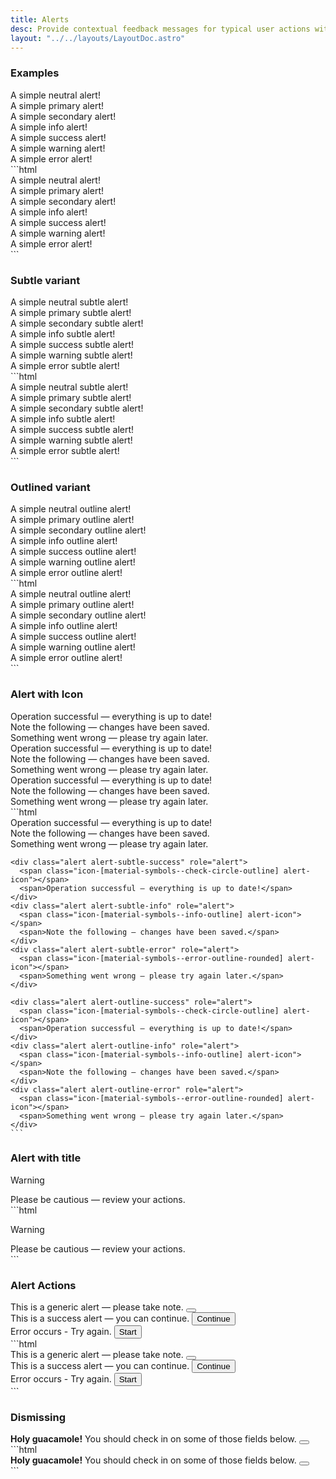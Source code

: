 ```yaml
---
title: Alerts
desc: Provide contextual feedback messages for typical user actions with the handful of available and flexible alert messages.
layout: "../../layouts/LayoutDoc.astro"
---
```



### Examples

<Example>
  <div slot="preview" class='space-y-2'>
    <div class="alert" role="alert">A simple neutral alert!</div>
    <div class="alert alert-primary" role="alert">A simple primary alert!</div>
    <div class="alert alert-secondary" role="alert">A simple secondary alert!</div>
    <div class="alert alert-info" role="alert">A simple info alert!</div>
    <div class="alert alert-success" role="alert">A simple success alert!</div>
    <div class="alert alert-warning" role="alert">A simple warning alert!</div>
    <div class="alert alert-error" role="alert">A simple error alert!</div>
  </div>

  <div slot="code">
    ```html
    <div class="alert" role="alert">A simple neutral alert!</div>
    <div class="alert alert-primary" role="alert">A simple primary alert!</div>
    <div class="alert alert-secondary" role="alert">A simple secondary alert!</div>
    <div class="alert alert-info" role="alert">A simple info alert!</div>
    <div class="alert alert-success" role="alert">A simple success alert!</div>
    <div class="alert alert-warning" role="alert">A simple warning alert!</div>
    <div class="alert alert-error" role="alert">A simple error alert!</div>
    ```
  </div>
</Example>

### Subtle variant

<Example>
  <div slot="preview" class='space-y-2'>
    <div class="alert alert-subtle" role="alert">A simple neutral subtle alert!</div>
    <div class="alert alert-subtle-primary" role="alert">A simple primary subtle alert!</div>
    <div class="alert alert-subtle-secondary" role="alert">A simple secondary subtle alert!</div>
    <div class="alert alert-subtle-info" role="alert">A simple info subtle alert!</div>
    <div class="alert alert-subtle-success" role="alert">A simple success subtle alert!</div>
    <div class="alert alert-subtle-warning" role="alert">A simple warning subtle alert!</div>
    <div class="alert alert-subtle-error" role="alert">A simple error subtle alert!</div>
  </div>

  <div slot="code">
    ```html
    <div class="alert alert-subtle" role="alert">A simple neutral subtle alert!</div>
    <div class="alert alert-subtle-primary" role="alert">A simple primary subtle alert!</div>
    <div class="alert alert-subtle-secondary" role="alert">A simple secondary subtle alert!</div>
    <div class="alert alert-subtle-info" role="alert">A simple info subtle alert!</div>
    <div class="alert alert-subtle-success" role="alert">A simple success subtle alert!</div>
    <div class="alert alert-subtle-warning" role="alert">A simple warning subtle alert!</div>
    <div class="alert alert-subtle-error" role="alert">A simple error subtle alert!</div>
    ```
  </div>
</Example>

### Outlined variant

<Example>
  <div slot="preview" class='space-y-2'>
    <div class="alert alert-outline" role="alert">A simple neutral outline alert!</div>
    <div class="alert alert-outline-primary" role="alert">A simple primary outline alert!</div>
    <div class="alert alert-outline-secondary" role="alert">A simple secondary outline alert!</div>
    <div class="alert alert-outline-info" role="alert">A simple info outline alert!</div>
    <div class="alert alert-outline-success" role="alert">A simple success outline alert!</div>
    <div class="alert alert-outline-warning" role="alert">A simple warning outline alert!</div>
    <div class="alert alert-outline-error" role="alert">A simple error outline alert!</div>
  </div>

  <div slot="code">
    ```html
    <div class="alert alert-outline" role="alert">A simple neutral outline alert!</div>
    <div class="alert alert-outline-primary" role="alert">A simple primary outline alert!</div>
    <div class="alert alert-outline-secondary" role="alert">A simple secondary outline alert!</div>
    <div class="alert alert-outline-info" role="alert">A simple info outline alert!</div>
    <div class="alert alert-outline-success" role="alert">A simple success outline alert!</div>
    <div class="alert alert-outline-warning" role="alert">A simple warning outline alert!</div>
    <div class="alert alert-outline-error" role="alert">A simple error outline alert!</div>
    ```
  </div>
</Example>

### Alert with Icon

<Example>
  <div slot="preview" class='space-y-2'>
    <div class="alert alert-success" role="alert">
      <span class="icon-[material-symbols--check-circle-outline] alert-icon"></span>
      <span>Operation successful — everything is up to date!</span>
    </div>
    <div class="alert alert-info" role="alert">
      <span class="icon-[material-symbols--info-outline] alert-icon"></span>
      <span>Note the following — changes have been saved.</span>
    </div>
    <div class="alert alert-error" role="alert">
      <span class="icon-[material-symbols--error-outline-rounded] alert-icon"></span>
      <span>Something went wrong — please try again later.</span>
    </div>
    <div class="alert alert-subtle-success" role="alert">
      <span class="icon-[material-symbols--check-circle-outline] alert-icon"></span>
      <span>Operation successful — everything is up to date!</span>
    </div>
    <div class="alert alert-subtle-info" role="alert">
      <span class="icon-[material-symbols--info-outline] alert-icon"></span>
      <span>Note the following — changes have been saved.</span>
    </div>
    <div class="alert alert-subtle-error" role="alert">
      <span class="icon-[material-symbols--error-outline-rounded] alert-icon"></span>
      <span>Something went wrong — please try again later.</span>
    </div>
    <div class="alert alert-outline-success" role="alert">
      <span class="icon-[material-symbols--check-circle-outline] alert-icon"></span>
      <span>Operation successful — everything is up to date!</span>
    </div>
    <div class="alert alert-outline-info" role="alert">
      <span class="icon-[material-symbols--info-outline] alert-icon"></span>
      <span>Note the following — changes have been saved.</span>
    </div>
    <div class="alert alert-outline-error" role="alert">
      <span class="icon-[material-symbols--error-outline-rounded] alert-icon"></span>
      <span>Something went wrong — please try again later.</span>
    </div>
  </div>

  <div slot="code">
    ```html
    <div class="alert alert-success" role="alert">
      <span class="icon-[material-symbols--check-circle-outline] alert-icon"></span>
      <span>Operation successful — everything is up to date!</span>
    </div>
    <div class="alert alert-info" role="alert">
      <span class="icon-[material-symbols--info-outline] alert-icon"></span>
      <span>Note the following — changes have been saved.</span>
    </div>
    <div class="alert alert-error" role="alert">
      <span class="icon-[material-symbols--error-outline-rounded] alert-icon"></span>
      <span>Something went wrong — please try again later.</span>
    </div>

    <div class="alert alert-subtle-success" role="alert">
      <span class="icon-[material-symbols--check-circle-outline] alert-icon"></span>
      <span>Operation successful — everything is up to date!</span>
    </div>
    <div class="alert alert-subtle-info" role="alert">
      <span class="icon-[material-symbols--info-outline] alert-icon"></span>
      <span>Note the following — changes have been saved.</span>
    </div>
    <div class="alert alert-subtle-error" role="alert">
      <span class="icon-[material-symbols--error-outline-rounded] alert-icon"></span>
      <span>Something went wrong — please try again later.</span>
    </div>

    <div class="alert alert-outline-success" role="alert">
      <span class="icon-[material-symbols--check-circle-outline] alert-icon"></span>
      <span>Operation successful — everything is up to date!</span>
    </div>
    <div class="alert alert-outline-info" role="alert">
      <span class="icon-[material-symbols--info-outline] alert-icon"></span>
      <span>Note the following — changes have been saved.</span>
    </div>
    <div class="alert alert-outline-error" role="alert">
      <span class="icon-[material-symbols--error-outline-rounded] alert-icon"></span>
      <span>Something went wrong — please try again later.</span>
    </div>
    ```

  </div>
</Example>

### Alert with title

<Example>
  <div slot="preview" class='space-y-2'>
    <div class="alert alert-subtle-warning items-start" role="alert">
      <span class="icon-[material-symbols--warning-outline-rounded] alert-icon"></span>
      <div>
        <p>Warning</p>
        <span>Please be cautious — review your actions.</span>
      </div>
    </div>
  </div>

  <div slot="code">
    ```html
    <div class="alert alert-subtle-warning items-start" role="alert">
      <span class="icon-[material-symbols--warning-outline-rounded] alert-icon"></span>
      <div>
        <p>Warning</p>
        <span>Please be cautious — review your actions.</span>
      </div>
    </div>
    ```
  </div>
</Example>

### Alert Actions

<Example>
  <div slot="preview" class='space-y-2'>
    <div class="alert alert-subtle-warning" role="alert">
      <span class="icon-[material-symbols--warning-outline-rounded] alert-icon"></span>
      <span>This is a generic alert — please take note.</span>
      <button class='btn btn-icon btn-icon-warning ms-auto shrink-0'>
        <span class='icon-[material-symbols--close-rounded] text-base'></span>
      </button>
    </div>
    <div class="alert alert-outline-success" role="alert">
      <span class="icon-[material-symbols--check-circle-outline] alert-icon"></span>
      <span>This is a success alert — you can continue.</span>
      <button class='btn btn-sm btn-success ms-auto shrink-0'>
        Continue
      </button>
    </div>
    <div class="alert alert-error" role="alert">
      <span class="icon-[material-symbols--error-outline-rounded] alert-icon"></span>
      <span>Error occurs - Try again.</span>
      <button class='btn btn-sm btn-text-error text-contrast hover:bg-error-dark ms-auto'>
        Start
      </button>
    </div>
  </div>

  <div slot="code">
    ```html
    <div class="alert alert-subtle-warning" role="alert">
      <span class="icon-[material-symbols--warning-outline-rounded] alert-icon"></span>
      <span>This is a generic alert — please take note.</span>
      <button class='btn btn-icon btn-icon-warning ms-auto shrink-0'>
        <span class='icon-[material-symbols--close-rounded] text-base'></span>
      </button>
    </div>
    <div class="alert alert-outline-success" role="alert">
      <span class="icon-[material-symbols--check-circle-outline] alert-icon"></span>
      <span>This is a success alert — you can continue.</span>
      <button class='btn btn-sm btn-success ms-auto shrink-0'>
        Continue
      </button>
    </div>
    <div class="alert alert-error" role="alert">
      <span class="icon-[material-symbols--error-outline-rounded] alert-icon"></span>
      <span>Error occurs - Try again.</span>
      <button class='btn btn-sm btn-text-error text-contrast hover:bg-error-dark ms-auto'>
        Start
      </button>
    </div>
    ```
  </div>
</Example>

### Dismissing

<Example>
  <div slot="preview">
    <div class="alert alert-subtle-warning fade show" role="alert">
      <strong>Holy guacamole!</strong> You should check in on some of those fields below.
      <button type="button" class="btn btn-icon btn-icon-warning ms-auto" data-bs-dismiss="alert" aria-label="Close">
        <span class="icon-[material-symbols--close-rounded] text-base"></span>
      </button>
    </div>
  </div>

  <div slot="code">
    ```html
    <div class="alert alert-subtle-warning fade show" role="alert">
      <strong>Holy guacamole!</strong> You should check in on some of those fields below.
      <button type="button" class="btn btn-icon btn-icon-warning ms-auto" data-bs-dismiss="alert" aria-label="Close">
        <span class="icon-[material-symbols--close-rounded] text-base"></span>
      </button>
    </div>
    ```
  </div>
</Example>
